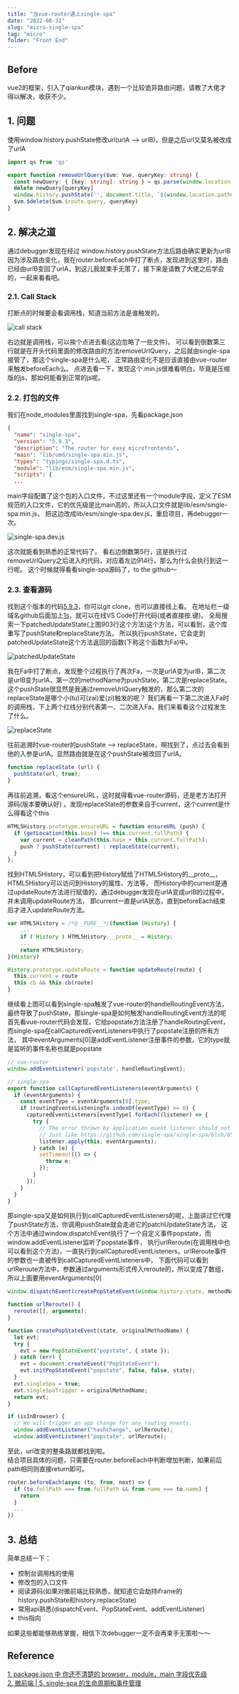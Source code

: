 ```yaml
---
title: "当vue-router遇上single-spa"
date: "2022-08-31"
slug: "micro-single-spa"
tag: "micro"
folder: "Front End"
---
```


## Before
vue2的框架，引入了qiankun模块，遇到一个比较诡异路由问题，请教了大佬才得以解决，收获不少。

## 1. 问题

使用window.history.pushState修改url(urlA --> urlB)，但是之后url又莫名被改成了urlA
``` ts
import qs from 'qs'

export function removeUrlQuery($vm: Vue, queryKey: string) {
  const newQuery: { [key: string]: string } = qs.parse(window.location.search.substr(1, window.location.search.length))
  delete newQuery[queryKey]
  window.history.pushState('', document.title, `${window.location.pathname}?${qs.stringify(newQuery)}`)
  $vm.$delete($vm.$route.query, queryKey)
}
```

## 2. 解决之道
通过debugger发现在经过 window.history.pushState方法后路由确实更新为urlB
因为涉及路由变化，我在router.beforeEach中打了断点，发现进到这里时，路由已经由urlB变回了urlA，到这儿我就束手无策了，接下来是请教了大佬之后学会的，一起来看看吧。

### 2.1. Call Stack
打断点的时候要会看调用栈，知道当前方法是谁触发的。

![call stack](./single-spa/stack.webp)

右边就是调用栈，可以挨个点进去看(这边忽略了一些文件)。
可以看到倒数第三行就是在开头代码里面的修改路由的方法removeUrlQuery，之后就由single-spa接管了，那这个single-spa是什么呢，
正常路由变化不是应该直接由vue-router来触发beforeEach么。
点进去看一下，发现这个.min.js很难看明白，毕竟是压缩版的js，那如何能看到正常的js呢。

### 2.2. 打包的文件
我们在node_modules里面找到single-spa，先看package.json
``` json
{
  "name": "single-spa",
  "version": "5.9.3",
  "description": "The router for easy microfrontends",
  "main": "lib/umd/single-spa.min.js",
  "types": "typings/single-spa.d.ts",
  "module": "lib/esm/single-spa.min.js",
  "scripts": {
  ...
```
main字段配置了这个包的入口文件，不过这里还有一个module字段，定义了ESM规范的入口文件，它的优先级是比main高的，所以入口文件就是lib/esm/single-spa.min.js，
把这边改成lib/esm/single-spa.dev.js，重启项目，再debugger一次。

![single-spa.dev.js](./single-spa/devJs.webp)

这次就能看到熟悉的正常代码了。
看右边倒数第5行，这是执行过removeUrlQuery之后进入的代码，对应着左边914行，那么为什么会执行到这一行呢。
这个时候就得看看single-spa源码了，to the github～  

### 2.3. 查看源码
找到这个版本的代码[5.9.3](https://github.com/single-spa/single-spa/tree/v5.9.3)，你可以git clone，也可以直接线上看。
在地址栏一级域名github后面加上[1s](https://github.com/single-spa/single-spa/tree/v5.9.3)，就可以在线VS Code打开代码(或者直接按.键)。
全局搜索一下patchedUpdateState(上图903行这个方法)这个方法，可以看到，这个库重写了pushState和replaceState方法，
所以执行pushState，它会走到patchedUpdateState这个方法返回的函数(下称这个函数为Fa)中。

![patchedUpdateState](./single-spa/patched.webp)

我在Fa中打了断点，发现整个过程执行了两次Fa，一次是urlA变为urlB，第二次是urlB变为urlA，第一次的methodName为pushState，第二次是replaceState。
这个pushState很显然是我通过removeUrlQuery触发的，那么第二次的replaceState是哪个小(tu)可(zai)爱(zi)触发的呢？
我们再看一下第二次进入Fa时的调用栈，下上两个红线分别代表第一、二次进入Fa，我们来看看这个过程发生了什么。

![replaceState](./single-spa/secondPatched.webp)

往前追溯时vue-router的pushState --> replaceState，啊找到了，点过去会看到他的入参是urlA。显然路由就是在这个pushState被改回了urlA。
``` js
function replaceState (url) {
  pushState(url, true);
}
```
再往前追溯，看这个ensureURL，这时就得看vue-router源码，还是老方法打开源码(版本要确认好) 。发现replaceState的参数来自于current，这个current是什么得看这个this
``` js
HTML5History.prototype.ensureURL = function ensureURL (push) {
  if (getLocation(this.base) !== this.current.fullPath) {
    var current = cleanPath(this.base + this.current.fullPath);
    push ? pushState(current) : replaceState(current);
  }
};
```
找到HTML5History，可以看到把History赋给了HTML5History的__proto__，HTML5History可以访问到History的属性、方法等，
而History中的current是通过updateRoute方法进行赋值的，通过debugger发现在urlA变成urlB的过程中，并未调用updateRoute方法，
即current一直是urlA状态，直到beforeEach结束后才进入updateRoute方法。
``` js
var HTML5History = /*@__PURE__*/(function (History) {
	...    
    if ( History ) HTML5History.__proto__ = History;
    ...
    return HTML5History;
}(History)

History.prototype.updateRoute = function updateRoute(route) {
  this.current = route
  this.cb && this.cb(route)
}
```
继续看上图可以看到single-spa触发了vue-router的handleRoutingEvent方法，最终导致了pushState，那single-spa是如何触发handleRoutingEvent方法的呢
首先看vue-router代码会发现，它给popstate方法注册了handleRoutingEvent，而single-spa在callCapturedEventListeners中执行了popstate注册的所有方法，
其中eventArguments[0]是addEventListener注册事件的参数，它的type就是监听的事件名称也就是popstate
``` js
// vue-router
window.addEventListener('popstate', handleRoutingEvent);
```

``` js
// single-spa
export function callCapturedEventListeners(eventArguments) {
  if (eventArguments) {
    const eventType = eventArguments[0].type;
    if (routingEventsListeningTo.indexOf(eventType) >= 0) {
      capturedEventListeners[eventType].forEach((listener) => {
        try {
          // The error thrown by application event listener should not break single-spa down.
          // Just like https://github.com/single-spa/single-spa/blob/85f5042dff960e40936f3a5069d56fc9477fac04/src/navigation/reroute.js#L140-L146 did
          listener.apply(this, eventArguments);
        } catch (e) {
          setTimeout(() => {
            throw e;
          });
        }
      });
    }
  }
}
```

那single-spa又是如何执行到callCapturedEventListeners的呢，上面讲过它代理了pushState方法，你调用pushState就会走进它的patchUpdateState方法，
这个方法中通过window.dispatchEvent执行了一个自定义事件popstate，而window.addEventListener监听了popstate事件，
执行urlReroute(在调用栈中也可以看到这个方法)，一直执行到callCapturedEventListeners，urlReroute事件的参数也一直被传到callCapturedEventListeners中，
下面代码可以看到urlReroute方法中，参数通过arguments形式传入reroute的，所以变成了数组，所以上面要用eventArguments[0]
```  js
window.dispatchEvent(createPopStateEvent(window.history.state, methodName))

function urlReroute() {
  reroute([], arguments);
}

function createPopStateEvent(state, originalMethodName) {
  let evt;
  try {
    evt = new PopStateEvent("popstate", { state });
  } catch (err) {
    evt = document.createEvent("PopStateEvent");
    evt.initPopStateEvent("popstate", false, false, state);
  }
  evt.singleSpa = true;
  evt.singleSpaTrigger = originalMethodName;
  return evt;
}

if (isInBrowser) {
  // We will trigger an app change for any routing events.
  window.addEventListener("hashchange", urlReroute);
  window.addEventListener("popstate", urlReroute);
```
至此，url改变的整条路就都找到啦。  
结合项目具体的问题，只需要在router.beforeEach中判断增加判断，如果前后path相同则直接return即可。
```js
router.beforeEach(async (to, from, next) => {
  if (to.fullPath === from.fullPath && from.name === to.name) {
    return
  }
  ...
})
```

## 3. 总结
简单总结一下：

- 控制台调用栈的使用
- 修改包的入口文件
- 阅读源码(如果对微前端比较熟悉，就知道它会劫持iframe的history.pushState和history.replaceState)
- 常用api熟悉(dispatchEvent、PopStateEvent、addEventListener)
- this指向

如果这些都能够熟练掌握，相信下次debugger一定不会再束手无策啦～～

## Reference
[1. package.json 中 你还不清楚的 browser，module，main 字段优先级](https://github.com/SunshowerC/blog/issues/8)  
[2. 微前端 | 5. single-spa 的生命周期和事件管理](https://zhuanlan.zhihu.com/p/144537631)